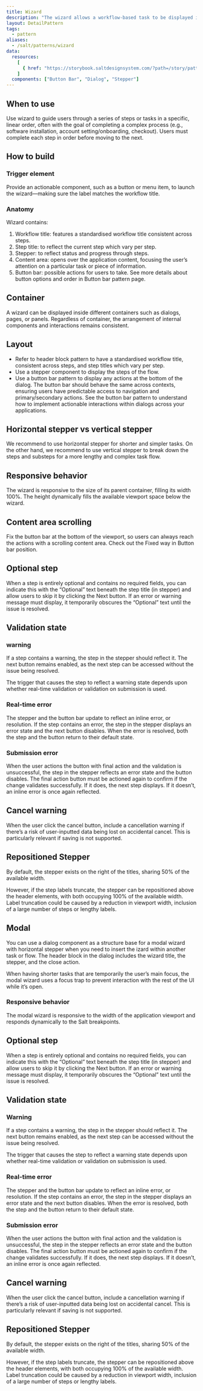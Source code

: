 ```yaml
---
title: Wizard
description: "The wizard allows a workflow-based task to be displayed in a sequence of manageable steps, for easier completion."
layout: DetailPattern
tags:
  - pattern
aliases:
  - /salt/patterns/wizard
data:
  resources:
    [
      { href: "https://storybook.saltdesignsystem.com/?path=/story/patterns-wizard", label: "Examples"},
    ]
  components: ["Button Bar", "Dialog", "Stepper"]
---
```


## When to use

Use wizard to guide users through a series of steps or tasks in a specific, linear order, often with the goal of completing a complex process (e.g., software installation, account setting/onboarding, checkout). Users must complete each step in order before moving to the next.

## How to build

### Trigger element

Provide an actionable component, such as a button or menu item, to launch the wizard—making sure the label matches the workflow title.

### Anatomy

Wizard contains:
1. Workflow title: features a standardised workflow title consistent across steps.
2. Step title: to reflect the current step which vary per step.
3. Stepper: to reflect status and progress through steps.
4. Content area: opens over the application content, focusing the user’s attention on a particular task or piece of information.
5. Button bar: possible actions for users to take. See more details about button options and order in Button bar pattern page.

## Container

A wizard can be displayed inside different containers such as dialogs, pages, or panels. Regardless of container, the arrangement of internal components and interactions remains consistent.

## Layout
- Refer to header block pattern to have a standardised workflow title, consistent across steps, and step titles which vary per step.
- Use a stepper component to display the steps of the flow. 
- Use a button bar pattern to display any actions at the bottom of the dialog. The button bar should behave the same across contexts, ensuring users have predictable access to navigation and primary/secondary actions. See the button bar pattern to understand how to implement actionable interactions within dialogs across your applications.

## Horizontal stepper vs vertical stepper

We recommend to use horizontal stepper for shorter and simpler tasks. On the other hand, we recommend to use vertical stepper to break down the steps and substeps for a more lengthy and complex task flow.

## Responsive behavior

The wizard is responsive to the size of its parent container, filling its width 100%. The height dynamically fills the available viewport space below the wizard.

## Content area scrolling

Fix the button bar at the bottom of the viewport, so users can always reach the actions with a scrolling content area. Check out the Fixed way in Button bar position. 


## Optional step

When a step is entirely optional and contains no required fields, you can indicate this with the “Optional” text beneath the step title (in stepper) and allow users to skip it by clicking the Next button. If an error or warning message must display, it temporarily obscures the “Optional” text until the issue is resolved.

## Validation state

### warning

If a step contains a warning, the step in the stepper should reflect it. The next button remains enabled, as the next step can be accessed without the issue being resolved.

The trigger that causes the step to reflect a warning state depends upon whether real-time validation or validation on submission is used.

### Real-time error

The stepper and the button bar update to reflect an inline error, or resolution. If the step contains an error, the step in the stepper displays an error state and the next button disables. When the error is resolved, both the step and the button return to their default state.

### Submission error

When the user actions the button with final action and the validation is unsuccessful, the step in the stepper reflects an error state and the button disables. The final action button must be actioned again to confirm if the change validates successfully. If it does, the next step displays. If it doesn’t, an inline error is once again reflected.

## Cancel warning

When the user click the cancel button, include a cancellation warning if there’s a risk of user-inputted data being lost on accidental cancel. This is particularly relevant if saving is not supported.

## Repositioned Stepper

By default, the stepper exists on the right of the titles, sharing 50% of the available width.

However, if the step labels truncate, the stepper can be repositioned above the header elements, with both occupying 100% of the available width. Label truncation could be caused by a reduction in viewport width, inclusion of a large number of steps or lengthy labels.

## Modal

You can use a dialog component as a structure base for a modal wizard with horizontal stepper when you need to insert the izard within another task or flow. The header block in the dialog includes the wizard title, the stepper, and the close action. 

When having shorter tasks that are temporarily the user’s main focus, the modal wizard uses a focus trap to prevent interaction with the rest of the UI while it’s open. 

### Responsive behavior

The modal wizard is responsive to the width of the application viewport and responds dynamically to the Salt breakpoints.

## Optional step

When a step is entirely optional and contains no required fields, you can indicate this with the “Optional” text beneath the step title (in stepper) and allow users to skip it by clicking the Next button. If an error or warning message must display, it temporarily obscures the “Optional” text until the issue is resolved.

## Validation state

### Warning

If a step contains a warning, the step in the stepper should reflect it. The next button remains enabled, as the next step can be accessed without the issue being resolved.

The trigger that causes the step to reflect a warning state depends upon whether real-time validation or validation on submission is used.

### Real-time error

The stepper and the button bar update to reflect an inline error, or resolution. If the step contains an error, the step in the stepper displays an error state and the next button disables. When the error is resolved, both the step and the button return to their default state.

### Submission error

When the user actions the button with final action and the validation is unsuccessful, the step in the stepper reflects an error state and the button disables. The final action button must be actioned again to confirm if the change validates successfully. If it does, the next step displays. If it doesn’t, an inline error is once again reflected.

## Cancel warning

When the user click the cancel button, include a cancellation warning if there’s a risk of user-inputted data being lost on accidental cancel. This is particularly relevant if saving is not supported.

## Repositioned Stepper

By default, the stepper exists on the right of the titles, sharing 50% of the available width.

However, if the step labels truncate, the stepper can be repositioned above the header elements, with both occupying 100% of the available width. Label truncation could be caused by a reduction in viewport width, inclusion of a large number of steps or lengthy labels.



